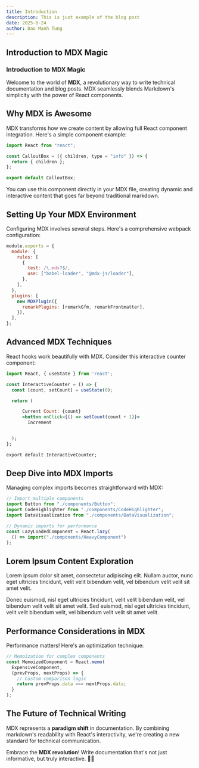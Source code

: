 ```yaml
---
title: Introduction
description: This is just example of the blog post
date: 2025-8-24
author: Dao Manh Tung
---
```


## Introduction to MDX Magic

### Introduction to MDX Magic

Welcome to the world of **MDX**, a revolutionary way to write technical documentation and blog posts. MDX seamlessly blends Markdown's simplicity with the power of React components.

## Why MDX is Awesome

MDX transforms how we create content by allowing full React component integration. Here's a simple component example:

```jsx
import React from "react";

const CalloutBox = ({ children, type = "info" }) => {
  return { children };
};

export default CalloutBox;
```

You can use this component directly in your MDX file, creating dynamic and interactive content that goes far beyond traditional markdown.

## Setting Up Your MDX Environment

Configuring MDX involves several steps. Here's a comprehensive webpack configuration:

```javascript
module.exports = {
  module: {
    rules: [
      {
        test: /\.mdx?$/,
        use: ["babel-loader", "@mdx-js/loader"],
      },
    ],
  },
  plugins: [
    new MDXPlugin({
      remarkPlugins: [remarkGfm, remarkFrontmatter],
    }),
  ],
};
```

## Advanced MDX Techniques

React hooks work beautifully with MDX. Consider this interactive counter component:

```jsx
import React, { useState } from 'react';

const InteractiveCounter = () => {
  const [count, setCount] = useState(0);

  return (

      Current Count: {count}
      <button onClick={() => setCount(count + 1)}>
        Increment


  );
};

export default InteractiveCounter;
```

## Deep Dive into MDX Imports

Managing complex imports becomes straightforward with MDX:

```typescript
// Import multiple components
import Button from "./components/Button";
import CodeHighlighter from "./components/CodeHighlighter";
import DataVisualization from "./components/DataVisualization";

// Dynamic imports for performance
const LazyLoadedComponent = React.lazy(
  () => import("./components/HeavyComponent")
);
```

## Lorem Ipsum Content Exploration

Lorem ipsum dolor sit amet, consectetur adipiscing elit. Nullam auctor, nunc eget ultricies tincidunt, velit velit bibendum velit, vel bibendum velit velit sit amet velit.

Donec euismod, nisl eget ultricies tincidunt, velit velit bibendum velit, vel bibendum velit velit sit amet velit. Sed euismod, nisl eget ultricies tincidunt, velit velit bibendum velit, vel bibendum velit velit sit amet velit.

## Performance Considerations in MDX

Performance matters! Here's an optimization technique:

```javascript
// Memoization for complex components
const MemoizedComponent = React.memo(
  ExpensiveComponent,
  (prevProps, nextProps) => {
    // Custom comparison logic
    return prevProps.data === nextProps.data;
  }
);
```

## The Future of Technical Writing

MDX represents a **paradigm shift** in documentation. By combining markdown's readability with React's interactivity, we're creating a new standard for technical communication.

Embrace the **MDX revolution**! Write documentation that's not just informative, but truly interactive. 🚀📝
